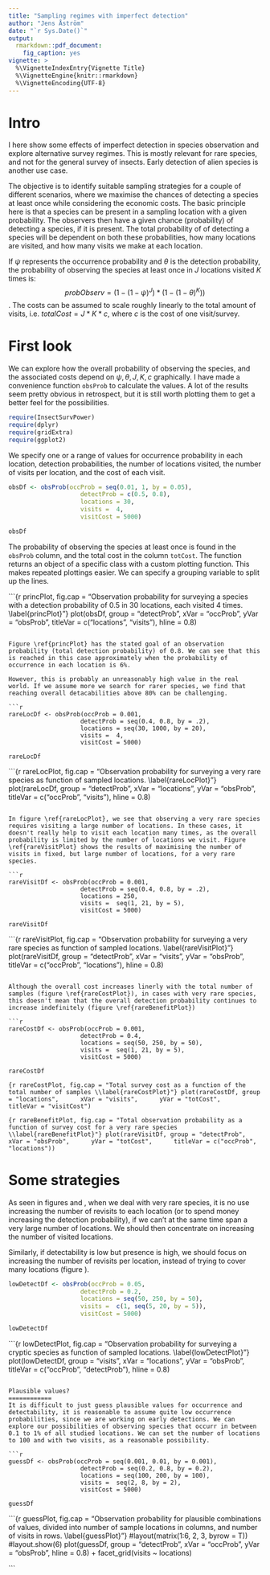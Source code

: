 ```yaml
---
title: "Sampling regimes with imperfect detection"
author: "Jens Åström"
date: "`r Sys.Date()`"
output:
  rmarkdown::pdf_document:
    fig_caption: yes
vignette: >
  %\VignetteIndexEntry{Vignette Title}
  %\VignetteEngine{knitr::rmarkdown}
  %\VignetteEncoding{UTF-8}
---
```


Intro
=============
I here show some effects of imperfect detection in species observation and explore alternative survey regimes. This is mostly relevant for rare species, and not for the general survey of insects. Early detection of alien species is another use case.

The objective is to identify suitable sampling strategies for a couple of different scenarios, where we maximise the chances of detecting a species at least once while considering the economic costs. The basic principle here is that a species can be present in a sampling location with a given probability. The observers then have a given chance (probability) of detecting a species, if it is present. The total probability of of detecting a species will be dependent on both these probabilities, how many locations are visited, and how many visits we make at each location.


If $\psi$ represents the occurrence probability and $\theta$ is the detection probability, the probability of observing the species at least once in $J$ locations visited $K$ times is: $$probObserv = (1 - (1 - \psi)^J) * (1 - (1 - \theta)^K))$$. The costs can be assumed to scale roughly linearly to the total amount of visits, i.e. $totalCost = J * K * c$, where $c$ is the cost of one visit/survey.


First look
=========

We can explore how the overall probability of observing the species, and the associated costs depend on $\psi, \theta, J, K, c$ graphically. I have made a convenience function `obsProb` to calculate the values. A lot of the results seem pretty obvious in retrospect, but it is still worth plotting them to get a better feel for the possibilities.

```r
require(InsectSurvPower)
require(dplyr)
require(gridExtra)
require(ggplot2)
```

We specify one or a range of values for occurrence probability in each location, detection probabilities, the number of locations visited, the number of visits per location, and the cost of each visit.

```r
obsDf <- obsProb(occProb = seq(0.01, 1, by = 0.05),
                    detectProb = c(0.5, 0.8),
                    locations = 30,
                    visits =  4,
                    visitCost = 5000)

obsDf

```
The probability of observing the species at least once is found in the `obsProb` column, and the total cost in the column `totCost`. The function returns an object of a specific class with a custom plotting function. This makes repeated plottings easier. We can specify a grouping variable to split up the lines.

```{r princPlot, fig.cap = "Observation probability for surveying a species with a detection probability of 0.5 in 30 locations, each visited 4 times. \\label{princPlot}"}
plot(obsDf, group = "detectProb",
     xVar = "occProb",
     yVar = "obsProb",
     titleVar = c("locations", "visits"), 
     hline = 0.8)

```

Figure \ref{princPlot} has the stated goal of an observation probability (total detection probability) of 0.8. We can see that this is reached in this case approximately when the probability of occurrence in each location is 6%. 

However, this is probably an unreasonably high value in the real world. If we assume more we search for rarer species, we find that reaching overall detacabilities above 80% can be challenging.

```r
rareLocDf <- obsProb(occProb = 0.001,
                    detectProb = seq(0.4, 0.8, by = .2),
                    locations = seq(30, 1000, by = 20),
                    visits =  4,
                    visitCost = 5000)

rareLocDf

```

```{r rareLocPlot, fig.cap = "Observation probability for surveying a very rare species as function of sampled locations. \\label{rareLocPlot}"}
plot(rareLocDf, group = "detectProb",
     xVar = "locations",
     yVar = "obsProb",
     titleVar = c("occProb", "visits"), 
     hline = 0.8)

```

In figure \ref{rareLocPlot}, we see that observing a very rare species requires visiting a large number of locations. In these cases, it doesn't really help to visit each location many times, as the overall probability is limited by the number of locations we visit. Figure \ref{rareVisitPlot} shows the results of maximising the number of visits in fixed, but large number of locations, for a very rare species.

```r
rareVisitDf <- obsProb(occProb = 0.001,
                    detectProb = seq(0.4, 0.8, by = .2),
                    locations = 250,
                    visits =  seq(1, 21, by = 5),
                    visitCost = 5000)

rareVisitDf

```

```{r rareVisitPlot, fig.cap = "Observation probability for surveying a very rare species as function of sampled locations. \\label{rareVisitPlot}"}
plot(rareVisitDf, group = "detectProb",
     xVar = "visits",
     yVar = "obsProb",
     titleVar = c("occProb", "locations"), 
     hline = 0.8)

```

Although the overall cost increases linerly with the total number of samples (figure \ref{rareCostPlot}), in cases with very rare species, this doesn't mean that the overall detection probability continues to increase indefinitely (figure \ref{rareBenefitPlot})

```r
rareCostDf <- obsProb(occProb = 0.001,
                    detectProb = 0.4,
                    locations = seq(50, 250, by = 50),
                    visits =  seq(1, 21, by = 5),
                    visitCost = 5000)

rareCostDf

```


```{r rareCostPlot, fig.cap = "Total survey cost as a function of the total number of samples \\label{rareCostPlot}"}
plot(rareCostDf, group = "locations",
     xVar = "visits",
     yVar = "totCost",
     titleVar = "visitCost")
```


```{r rareBenefitPlot, fig.cap = "Total observation probability as a function of survey cost for a very rare species \\label{rareBenefitPlot}"}
plot(rareVisitDf, group = "detectProb",
     xVar = "obsProb",
     yVar = "totCost",
     titleVar = c("occProb", "locations"))
```


Some strategies
==============
As seen in figures \ref{rareLocPlot} and \ref{rareVisitPlot}, when we deal with very rare species, it is no use increasing the number of revisits to each location (or to spend money increasing the detection probability), if we can't at the same time span a very large number of locations. We should then concentrate on increasing the number of visited locations.

Similarly, if detectability is low but presence is high, we should focus on increasing the number of revisits per location, instead of trying to cover many locations (figure \ref{lowDetectPlot}).

```r
lowDetectDf <- obsProb(occProb = 0.05,
                    detectProb = 0.2,
                    locations = seq(50, 250, by = 50),
                    visits =  c(1, seq(5, 20, by = 5)),
                    visitCost = 5000)

lowDetectDf

```

```{r lowDetectPlot, fig.cap = "Observation probability for surveying a cryptic species as function of sampled locations. \\label{lowDetectPlot}"}
plot(lowDetectDf, group = "visits",
     xVar = "locations",
     yVar = "obsProb",
     titleVar = c("occProb", "detectProb"), 
     hline = 0.8)

```

Plausible values?
============
It is difficult to just guess plausible values for occurrence and detectability, it is reasonable to assume quite low occurrence probabilities, since we are working on early detections. We can explore our possibilities of observing species that occurr in between 0.1 to 1% of all studied locations. We can set the number of locations to 100 and with two visits, as a reasonable possibility.

```r

guessDf <- obsProb(occProb = seq(0.001, 0.01, by = 0.001),
                    detectProb = seq(0.2, 0.8, by = 0.2),
                    locations = seq(100, 200, by = 100),
                    visits =  seq(2, 8, by = 2),
                    visitCost = 5000)

guessDf
```


```{r guessPlot, fig.cap = "Observation probability for plausible combinations of values, divided into number of sample locations in columns, and number of visits in rows. \\label{guessPlot}"}
#layout(matrix(1:6, 2, 3, byrow = T))
#layout.show(6)
plot(guessDf, group = "detectProb",
     xVar = "occProb",
     yVar = "obsProb",
      hline = 0.8) + 
  facet_grid(visits ~ locations) 

```



